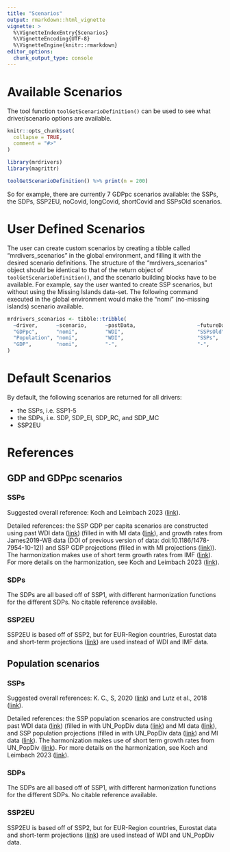 ```yaml
---
title: "Scenarios"
output: rmarkdown::html_vignette
vignette: >
  %\VignetteIndexEntry{Scenarios}
  %\VignetteEncoding{UTF-8}
  %\VignetteEngine{knitr::rmarkdown}
editor_options: 
  chunk_output_type: console
---
```


# Available Scenarios

The tool function `toolGetScenarioDefinition()` can be used to see what driver/scenario options are available.

```r
knitr::opts_chunk$set(
  collapse = TRUE,
  comment = "#>"
)
```

```r
library(mrdrivers)
library(magrittr)
```

```r
toolGetScenarioDefinition() %>% print(n = 200)
```

So for example, there are currently 7 GDPpc scenarios available: the SSPs, the SDPs, SSP2EU, noCovid, longCovid, shortCovid and SSPsOld scenarios.

# User Defined Scenarios

The user can create custom scenarios by creating a tibble called "mrdivers_scenarios" in the global environment, and filling it with the desired scenario definitions. The structure of the "mrdivers_scenarios" object should be identical to that of the return object of `toolGetScenarioDefinition()`, and the scenario building blocks have to be available. For example, say the user wanted to create SSP scenarios, but without using the Missing Islands data-set. The following command executed in the global environment would make the "nomi" (no-missing islands) scenario available.

```r
mrdrivers_scenarios <- tibble::tribble(
  ~driver,      ~scenario,      ~pastData,                    ~futureData,            ~harmonization,
  "GDPpc",      "nomi",         "WDI",                        "SSPsOld",              "calibSSPs",
  "Population", "nomi",         "WDI",                        "SSPs",                 "withPEAPandFuture",
  "GDP",        "nomi",         "-",                          "-",                    "GDPpcWithPop"
)
```


# Default Scenarios

By default, the following scenarios are returned for all drivers:

-   the SSPs, i.e. SSP1-5
-   the SDPs, i.e. SDP, SDP_EI, SDP_RC, and SDP_MC
-   SSP2EU

# References

## GDP and GDPpc scenarios

### SSPs

Suggested overall reference: Koch and Leimbach 2023 ([link](https://doi.org/10.1016/j.ecolecon.2023.107751)).

Detailed references: the SSP GDP per capita scenarios are constructed using past WDI data ([link](https://databank.worldbank.org/source/world-development-indicators)) (filled in with MI data ([link](https://zenodo.org/record/4421504/files/MissingIslands.zip)), and growth rates from James2019-WB data (DOI of previous version of data: doi:10.1186/1478-7954-10-12)) and SSP GDP projections (filled in with MI projections ([link](https://zenodo.org/record/4421504/files/MissingIslands.zip))). The harmonization makes use of short term growth rates from IMF ([link](https://www.imf.org/-/media/Files/Publications/WEO/WEO-Database/2022/WEOOct2022all.ashx)). For more details on the harmonization, see Koch and Leimbach 2023 ([link](https://doi.org/10.1016/j.ecolecon.2023.107751)).

### SDPs

The SDPs are all based off of SSP1, with different harmonization functions for the different SDPs. No citable reference available.

### SSP2EU

SSP2EU is based off of SSP2, but for EUR-Region countries, Eurostat data and short-term projections ([link](https://ec.europa.eu/eurostat)) are used instead of WDI and IMF data.

## Population scenarios

### SSPs

Suggested overall references: K. C., S, 2020 ([link](https://pure.iiasa.ac.at/16710)) and Lutz et al., 2018 ([link](https://pure.iiasa.ac.at/id/eprint/15226/1/lutz_et_al_2018_demographic_and_human_capital.pdf)).

Detailed references: the SSP population scenarios are constructed using past WDI data ([link](https://databank.worldbank.org/source/world-development-indicators)) (filled in with UN_PopDiv data ([link](https://population.un.org/wpp/Download/Files/1_Indicators%20(Standard)/EXCEL_FILES/2_Population/WPP2022_POP_F01_1_POPULATION_SINGLE_AGE_BOTH_SEXES.xlsx)) and MI data ([link](https://zenodo.org/record/4421504/files/MissingIslands.zip)), and SSP population projections (filled in with UN_PopDiv data ([link](https://population.un.org/wpp/Download/Files/1_Indicators%20(Standard)/EXCEL_FILES/2_Population/WPP2022_POP_F01_1_POPULATION_SINGLE_AGE_BOTH_SEXES.xlsx)) and MI data ([link](https://zenodo.org/record/4421504/files/MissingIslands.zip)). The harmonization makes use of short term growth rates from UN_PopDiv ([link](https://population.un.org/wpp/Download/Files/1_Indicators%20(Standard)/EXCEL_FILES/2_Population/WPP2022_POP_F01_1_POPULATION_SINGLE_AGE_BOTH_SEXES.xlsx)). For more details on the harmonization, see Koch and Leimbach 2023 ([link](https://doi.org/10.1016/j.ecolecon.2023.107751)).

### SDPs

The SDPs are all based off of SSP1, with different harmonization functions for the different SDPs. No citable reference available.

### SSP2EU

SSP2EU is based off of SSP2, but for EUR-Region countries, Eurostat data and short-term projections ([link](https://ec.europa.eu/eurostat)) are used instead of WDI and UN_PopDiv data.
